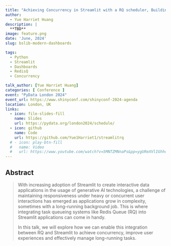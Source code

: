 ```yaml
---
title: "Achieving Concurrency in Streamlit with a RQ scheduler, Building Responsive Data Applications"
author:
  - Yue Harriet Huang
description: |
  **TBD** 
image: feature.png
date: 'June, 2024'
slug: bslib-modern-dashboards

tags:
  - Python
  - Streamlit
  - Dashboards
  - RedisQ
  - Concurrency

talk_author: [Yue Harriet Huang]
categories: [ Conference ]
event: "PyData London 2024"
event_url: https://www.shinyconf.com/shinyconf-2024-agenda
location: London, UK
links:
  - icon: file-slides-fill
    name: Slides
    url: https://pydata.org/london2024/schedule/
  - icon: github
    name: Code
    url: https://github.com/Yue1Harriet1/streamlitrq
  # - icon: play-btn-fill
  #   name: Video
  #   url: https://www.youtube.com/watch?v=5MNTZMNnaPs&pp=ygUReXVlIGhhcnJpZXQgaHVhbmc%3D
---
```



## Abstract

> With increasing adoption of Streamlit to create interactive data applications in the usage of generative AI technologies, a challenge of maintaining responsiveness under heavy or concurrent user interactions has emerged as applications grow in complexity, sometimes with a long-running background job. This is where integrating task queueing systems like Redis Queue (RQ) into Streamlit applications can come in handy.
>
> In this talk, we will explore how we can enable this integration between RQ and Streamlit to achieve concurrency, improve user experiences and effectively manage long-running tasks.
